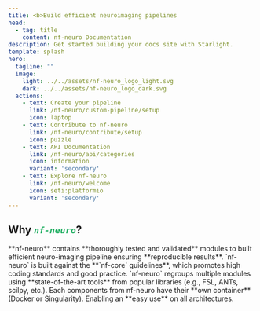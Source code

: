 ```yaml
---
title: <b>Build efficient neuroimaging pipelines
head:
  - tag: title
    content: nf-neuro Documentation
description: Get started building your docs site with Starlight.
template: splash
hero:
  tagline: ""
  image:
    light: ../../assets/nf-neuro_logo_light.svg
    dark: ../../assets/nf-neuro_logo_dark.svg
  actions:
    - text: Create your pipeline
      link: /nf-neuro/custom-pipeline/setup
      icon: laptop
    - text: Contribute to nf-neuro
      link: /nf-neuro/contribute/setup
      icon: puzzle
    - text: API Documentation
      link: /nf-neuro/api/categories
      icon: information
      variant: 'secondary'
    - text: Explore nf-neuro
      link: /nf-neuro/welcome
      icon: seti:platformio
      variant: 'secondary'
---
```



## **Why <i style="color:#24b064ff">`nf-neuro`</i>?**

<CardGrid stagger>
	<Card title="Reproducibility" icon="rocket">
		**nf-neuro** contains **thoroughly tested and validated** modules to built
		efficient neuro-imaging pipeline ensuring **reproducible results**.
	</Card>
	<Card title="Development guidelines" icon="document">
		`nf-neuro` is built against the **`nf-core` guidelines**, which promotes
    high coding standards and good practice.
	</Card>
  <Card title="State-of-the-art neuro-imaging tools" icon="seti:powershell">
    `nf-neuro` regroups multiple modules using **state-of-the-art tools** from
    popular libraries (e.g., FSL, ANTs, scilpy, etc.).
  </Card>
	<Card title="Portability" icon="cloud-download">
		Each components from nf-neuro have their **own container** (Docker or Singularity).
    Enabling an **easy use** on all architectures. 
	</Card>
</CardGrid>
